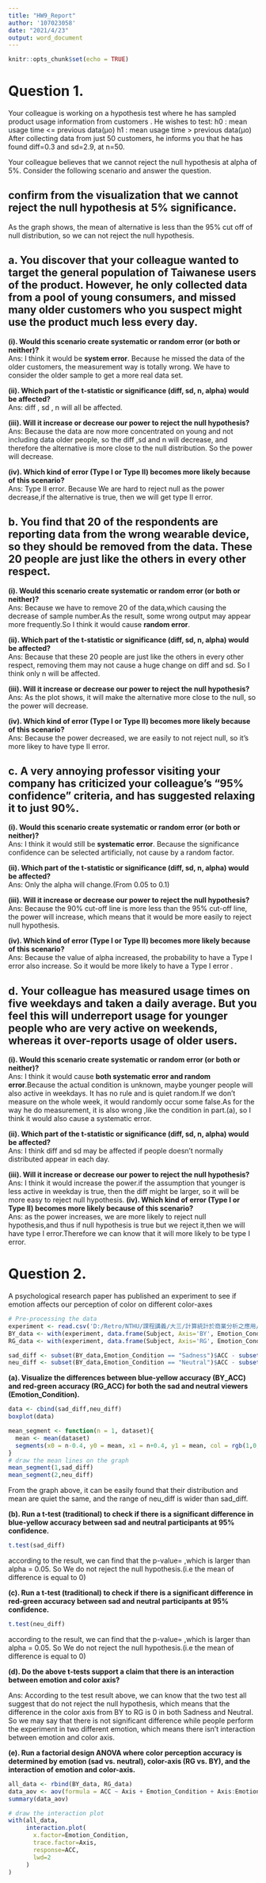---
title: "HW9_Report"
author: '107023058'
date: "2021/4/23"
output: word_document
---

```{r setup, include=FALSE}
knitr::opts_chunk$set(echo = TRUE)
```

# Question 1.
Your colleague is working on a hypothesis test where he has sampled product usage information from customers . He wishes to test:
h0 : mean usage time <= previous data(μο)
h1 : mean usage time > previous data(μο) 
After collecting data from just 50 customers, he informs you that he has found diff=0.3 and  sd=2.9, at n=50.

Your colleague believes that we cannot reject the null hypothesis at alpha of 5%.
Consider the following scenario and answer the question.

## confirm from the visualization that we cannot reject the null hypothesis at 5% significance.
As the graph shows, the mean of alternative is less than the 95% cut off of null distribution, so we can not reject the null hypothesis.


## a. You discover that your colleague wanted to target the general population of Taiwanese users of the product.  However, he only collected data from a pool of young consumers, and missed many older customers who you suspect might use the product much less every day.

**(i). Would this scenario create systematic or random error (or both or neither)?**  
Ans: I think it would be **system error**. Because he missed the data of the older customers, the measurement way is totally wrong. We have to consider the older sample to get a more real data set.

**(ii). Which part of the t-statistic or significance (diff, sd, n, alpha) would be affected?**  
Ans: diff , sd , n will all be affected.

**(iii). Will it increase or decrease our power to reject the null hypothesis?**  
Ans: Because the data are now more concentrated on young and not including data older people, so the diff ,sd and n will decrease, and therefore the alternative is more close to the null distribution.
So the power will decrease.

**(iv). Which kind of error (Type I or Type II) becomes more likely because of this scenario?**  
Ans: Type II error. Because We are hard to reject null as the power decrease,if the alternative is true, then we will get type II error.

## b. You find that 20 of the respondents are reporting data from the wrong wearable device, so they should be removed from the data. These 20 people are just like the others in every other respect.
**(i). Would this scenario create systematic or random error (or both or neither)?**  
Ans: Because we have to remove 20 of the data,which causing the decrease of sample number.As the result, some wrong output may appear more frequently.So I think it would cause **random error**.

**(ii). Which part of the t-statistic or significance (diff, sd, n, alpha) would be affected?**  
Ans: Because that these 20 people are just like the others in every other respect, removing them may not cause a huge change on diff and sd. So I think only n will be affected. 

**(iii). Will it increase or decrease our power to reject the null hypothesis?**  
Ans: As the plot shows,  it will make the alternative more close to the null, so the power will decrease.

**(iv). Which kind of error (Type I or Type II) becomes more likely because of this scenario?**  
Ans: Because the power decreased, we are easily to not reject null, so it's more likey to have type II error.

## c. A very annoying professor visiting your company has criticized your colleague’s “95% confidence” criteria, and has suggested relaxing it to just 90%.
**(i). Would this scenario create systematic or random error (or both or neither)?**  
Ans: I think it would still be **systematic error**. Because the significance confidence can be selected artificially, not cause by a random factor.

**(ii). Which part of the t-statistic or significance (diff, sd, n, alpha) would be affected?**  
Ans: Only the alpha will change.(From 0.05 to 0.1)

**(iii). Will it increase or decrease our power to reject the null hypothesis?**  
Ans: Because the 90% cut-off line is more less than the 95% cut-off line, the power will increase, which means that it would be more easily to reject null hypothesis.

**(iv). Which kind of error (Type I or Type II) becomes more likely because of this scenario?**  
Ans: Because the value of alpha increased, the probability to have a Type I error also increase. So it would be more likely to have a Type I error .

## d. Your colleague has measured usage times on five weekdays and taken a daily average. But you feel this will underreport usage for younger people who are very active on weekends, whereas it over-reports usage of older users.
**(i). Would this scenario create systematic or random error (or both or neither)?**  
Ans: I think it would cause **both systematic error and random error**.Because the actual condition is unknown, maybe younger people will also active in weekdays. It has no rule and is quiet random.If we don't measure on the whole week, it would randomly occur some false.As for the way he do measurement, it is also wrong ,like the condition in part.(a), so I think it would also cause a systematic error.

**(ii). Which part of the t-statistic or significance (diff, sd, n, alpha) would be affected?**  
Ans: I think diff and sd may be affected if people doesn't normally distributed appear in each day.

**(iii). Will it increase or decrease our power to reject the null hypothesis?**  
Ans: I think it would increase the power.if the assumption that younger is less active in weekday is true, then the diff might be larger, so it will be more easy to reject null hypothesis.
**(iv). Which kind of error (Type I or Type II) becomes more likely because of this scenario?**  
Ans: as the power increases, we are more likely to reject null hypothesis,and thus if null hypothesis is true but we reject it,then we will have type I error.Therefore we can know that it will more likely to be type I error.

# Question 2.
A psychological research paper has published an experiment to see if emotion affects our perception of color on different color-axes

```{r}
# Pre-processing the data
experiment <- read.csv('D:/Retro/NTHU/課程講義/大三/計算統計於商業分析之應用/HW9/study2Data.csv', header=TRUE)
BY_data <- with(experiment, data.frame(Subject, Axis='BY', Emotion_Condition, ACC=BY_ACC, SAD_ESRI))
RG_data <- with(experiment, data.frame(Subject, Axis='RG', Emotion_Condition, ACC=RG_ACC, SAD_ESRI))

sad_diff <- subset(BY_data,Emotion_Condition == "Sadness")$ACC - subset(RG_data,Emotion_Condition == "Sadness")$ACC
neu_diff <- subset(BY_data,Emotion_Condition == "Neutral")$ACC - subset(RG_data,Emotion_Condition == "Neutral")$ACC

```
**(a). Visualize the differences between blue-yellow accuracy (BY_ACC) and red-green accuracy (RG_ACC) for both the sad and neutral viewers (Emotion_Condition).**
```{r}
data <- cbind(sad_diff,neu_diff)
boxplot(data)

mean_segment <- function(n = 1, dataset){
  mean <- mean(dataset)
  segments(x0 = n-0.4, y0 = mean, x1 = n+0.4, y1 = mean, col = rgb(1,0,0), lwd = 2, lty = "dotted")
}
# draw the mean lines on the graph
mean_segment(1,sad_diff)
mean_segment(2,neu_diff)
```

From the graph above, it can be easily found that their distribution and mean are quiet the same, and the range of neu_diff is wider than sad_diff. 

**(b). Run a t-test (traditional) to check if there is a significant difference in blue-yellow accuracy between sad and neutral participants at 95% confidence.**
```{r}
t.test(sad_diff)
```
according to the result, we can find that the p-value= ,which is larger than alpha = 0.05. So We do not reject the null hypothesis.(i.e the mean of difference is equal to 0)

**(c). Run a t-test (traditional) to check if there is a significant difference in red-green accuracy between sad and neutral participants at 95% confidence.**
```{r}
t.test(neu_diff)
```
according to the result, we can find that the p-value= ,which is larger than alpha = 0.05. So We do not reject the null hypothesis.(i.e the mean of difference is equal to 0)

**(d).  Do the above t-tests support a claim that there is an interaction between emotion and color axis?**  

Ans: According to the test result above, we can know that the two test all suggest that do not reject the null hypothesis, which means that the difference in the color axis from BY to RG is 0 in both Sadness and Neutral. So we may say that there is not significant difference while people perform the experiment in two different emotion, which means there isn’t interaction between emotion and color axis.

**(e). Run a factorial design ANOVA where color perception accuracy is determined by emotion (sad vs. neutral), color-axis (RG vs. BY), and the interaction of emotion and color-axis.**

```{r}
all_data <- rbind(BY_data, RG_data)
data_aov <- aov(formula = ACC ~ Axis + Emotion_Condition + Axis:Emotion_Condition, data=all_data)
summary(data_aov)

# draw the interaction plot
with(all_data, 
     interaction.plot(
       x.factor=Emotion_Condition, 
       trace.factor=Axis, 
       response=ACC, 
       lwd=2
     )
)
```
